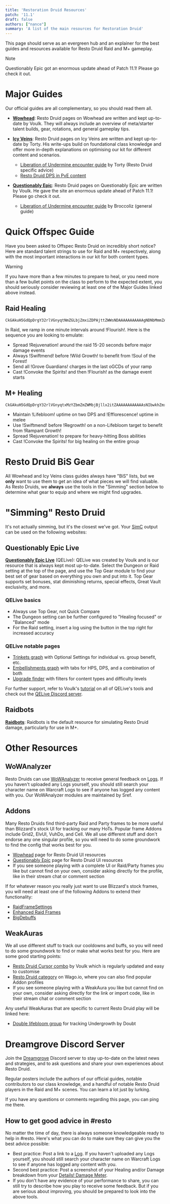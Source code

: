 ```yaml
---
title: 'Restoration Druid Resources'
patch: '11.1'
draft: false
authors: ["nance"]
summary: 'A list of the main resources for Restoration Druid'
---
```


This page should serve as an evergreen hub and an explainer for the best guides and resources available for Resto Druid Raid and M+ gameplay.

> [!NOTE]
> Questionably Epic got an enormous update ahead of Patch 11.1! Please go check it out.


# Major Guides

Our official guides are all complementary, so you should read them all.

- **[Wowhead](https://www.wowhead.com/guide/classes/druid/restoration/overview-pve-healer)**: Resto Druid pages on Wowhead are written and kept up-to-date by Voulk. They will always include an overview of meta/starter talent builds, gear, rotations, and general gameplay tips. 

- **[Icy Veins](https://www.icy-veins.com/wow/restoration-druid-pve-healing-guide)**: Resto Druid pages on Icy Veins are written and kept up-to-date by Torty. His write-ups build on foundational class knowledge and offer more in-depth explanations on optimising our kit for different content and scenarios.
  - [Liberation of Undermine encounter guide](https://www.icy-veins.com/wow/restoration-druid-pve-healing-liberation-of-undermine-raid-guide) by Torty (Resto Druid specific advice)
  - [Resto Druid DPS in PvE content](https://www.icy-veins.com/wow/restoration-druid-pve-dps-guide)

- **[Questionably Epic](https://questionablyepic.com/resto-druid/spells/)**: Resto Druid pages on Questionably Epic are written by Voulk. He gave the site an enormous update ahead of Patch 11.1! Please go check it out.
  - [Liberation of Undermine encounter guide](https://questionablyepic.com/undermine/) by Broccoliz (general guide)

# Quick Offspec Guide

Have you been asked to Offspec Resto Druid on incredibly short notice? Here are standard talent strings to use for Raid and M+ respectively, along with the most important interactions in our kit for both content types.

> [!WARNING]
> If you have more than a few minutes to prepare to heal, or you need more than a few bullet points on the class to perform to the expected extent, you should seriously consider reviewing at least one of the Major Guides linked above instead.

## Raid Healing
```
CkGAkuH5GdQpDrgY32rlVGnyqtNmZGLbjZmxiZDPAjttZWWsNDAAAAAAAAAAAgNDNbMmmZAmlZ2mZGGmBAAAAAMAAGwyyYBTzMLDBAgAWYMzAmZDjG
```
In Raid, we ramp in one minute intervals around !Flourish!. Here is the sequence you are looking to emulate:
- Spread !Rejuvenation! around the raid 15-20 seconds before major damage events
- Always !Swiftmend! before !Wild Growth! to benefit from !Soul of the Forest!
- Send all !Grove Guardians! charges in the last oGCDs of your ramp
- Cast !Convoke the Spirits! and then !Flourish! as the damage event starts

## M+ Healing
```
CkGAkuH5GdQpDrgY32rlVGnyqtxMzYZbmZmZWMbjBjllx2itZAAAAAAAAAAAAsNIbwkhZmxsYWmZsMjZmBAAAAAAAAYZZsgpZmlhAgZbmtmtZWsxYGYYWAN
```
- Maintain !Lifebloom! uptime on two DPS and !Efflorescence! uptime in melee 
- Use !Swiftmend! before !Regrowth! on a non-Lifebloom target to benefit from !Rampant Growth!
- Spread !Rejuvenation! to prepare for heavy-hitting Boss abilities
- Cast !Convoke the Spirits! for big healing on the entire group


# Resto Druid BiS Gear

All Wowhead and Icy Veins class guides always have "BiS" lists, but we **only** want to use them to get an idea of what pieces we will find valuable. As Resto Druids, we **always** use the tools in the "Simming" section below to determine what gear to equip and where we might find upgrades.


# "Simming" Resto Druid

It's not actually simming, but it's the closest we've got. Your [SimC](https://www.curseforge.com/wow/addons/simulationcraft) output can be used on the following websites:

## Questionably Epic Live

**[Questionably Epic Live](https://questionablyepic.com/live/)** (QELive): QELive was created by Voulk and is our resource that is always kept most up-to-date. Select the Dungeon or Raid setting at the top of the page, and use the Top Gear module to find your best set of gear based on everything you own and put into it. Top Gear supports set bonuses, stat diminishing returns, special effects, Great Vault exclusivity, and more.

### QELive basics
  - Always use Top Gear, not Quick Compare
  - The Dungeon setting can be further configured to "Healing focused" or "Balanced" mode
  - For the Raid setting, insert a log using the button in the top right for increased accuracy

### QELive notable pages
  - [Trinkets graph](https://questionablyepic.com/live/trinkets) with Optional Settings for individual vs. group benefit, etc.
  - [Embellishments graph](https://questionablyepic.com/live/embellishments) with tabs for HPS, DPS, and a combination of both
  - [Upgrade finder](https://questionablyepic.com/live/upgradeFinder) with filters for content types and difficulty levels

For further support, refer to Voulk's [tutorial](https://www.wowhead.com/guide/how-to-use-qe-live-tool-guide) on all of QELive's tools and check out the [QELive Discord server](https://discord.com/invite/jBSGHDm5G8).

## Raidbots

**[Raidbots](https://www.raidbots.com/simbot/)**: Raidbots is the default resource for simulating Resto Druid damage, particularly for use in M+.


# Other Resources

## WoWAnalyzer

Resto Druids can use [WoWAnalyzer](https://wowanalyzer.com/) to receive general feedback on [Logs](https://www.wowhead.com/guide/how-to-use-warcraft-logs-6341). If you haven't uploaded any Logs yourself, you should still search your character name on Warcraft Logs to see if anyone has logged any content with you. Our WoWAnalyzer modules are maintained by Sref.

## Addons

Many Resto Druids find third-party Raid and Party frames to be more useful than Blizzard's stock UI for tracking our many HoTs. Popular frame Addons include Grid2, ElvUI, VuhDo, and Cell. We all use different stuff and don't endorse any one singular profile, so you will need to do some groundwork to find the config that works best for you.

  - [Wowhead](https://www.wowhead.com/guide/classes/druid/restoration/best-weakauras-macros-addons) page for Resto Druid UI resources
  - [Questionably Epic](https://questionablyepic.com/resto-druid/userInterface) page for Resto Druid UI resources
  - If you see someone playing with a complete UI or Raid/Party frames you like but cannot find on your own, consider asking directly for the profile, like in their stream chat or comment section

If for whatever reason you really just want to use Blizzard's stock frames, you will need at least one of the following Addons to extend their functionality:

  - [RaidFrameSettings](https://www.curseforge.com/wow/addons/raid-frame-settings)
  - [Enhanced Raid Frames](https://www.curseforge.com/wow/addons/enhanced-raid-frames)
  - [BigDebuffs](https://www.curseforge.com/wow/addons/bigdebuffs)


## WeakAuras

We all use different stuff to track our cooldowns and buffs, so you will need to do some groundwork to find or make what works best for you. Here are some good starting points:

  - [Resto Druid Cursor combo](https://wago.io/cursorcombo) by Voulk which is regularly updated and easy to customise
  - [Resto Druid category](https://wago.io/the-war-within-weakauras/classes/druid/restoration) on Wago.io, where you can also find popular Addon profiles
  - If you see someone playing with a WeakAura you like but cannot find on your own, consider asking directly for the link or import code, like in their stream chat or comment section

Any useful WeakAuras that are specific to current Resto Druid play will be linked here:

  - [Double lifebloom group](https://wago.io/CtwLL5u0O/) for tracking Undergrowth by Doubt


# Dreamgrove Discord Server

Join the [Dreamgrove](https://discord.gg/dreamgrove) Discord server to stay up-to-date on the latest news and strategies, and to ask questions and share your own experiences about Resto Druid. 

Regular posters include the authors of our official guides, notable contributors to our class knowledge, and a handful of notable Resto Druid players in the Raid and M+ scenes. You can learn a lot just by lurking.

If you have any questions or comments regarding this page, you can ping me there.

## How to get good advice in #resto

No matter the time of day, there is always someone knowledgeable ready to help in #resto. Here's what you can do to make sure they can give you the best advice possible:

  - Best practice: Post a link to a [Log](https://www.wowhead.com/guide/how-to-use-warcraft-logs-6341). If you haven't uploaded any Logs yourself, you should still search your character name on Warcraft Logs to see if anyone has logged any content with you.
  - Second best practice: Post a screenshot of your Healing and/or Damage breakdown from your [Details! Damage Meter](https://www.curseforge.com/wow/addons/details).
  - If you don't have any evidence of your performance to share, you can still try to describe how you play to receive some feedback. But if you are serious about improving, you should be prepared to look into the above tools.
